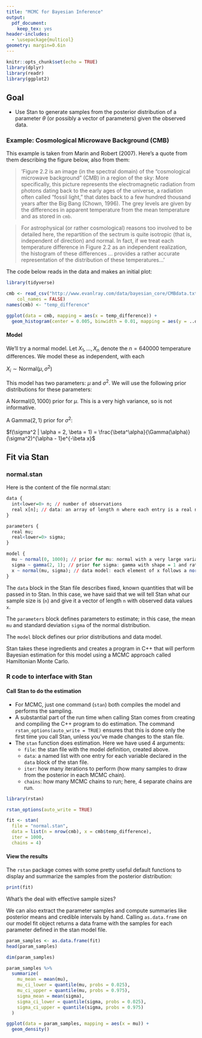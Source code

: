 ```yaml
---
title: "MCMC for Bayesian Inference"
output:
  pdf_document:
    keep_tex: yes
header-includes:
  - \usepackage{multicol}
geometry: margin=0.6in
---
```


```r
knitr::opts_chunk$set(echo = TRUE)
library(dplyr)
library(readr)
library(ggplot2)
```

\def\simiid{\stackrel{{\mbox{\text{\tiny i.i.d.}}}}{\sim}}

## Goal

 * Use Stan to generate samples from the posterior distribution of a parameter $\theta$ (or possibly a vector of parameters) given the observed data.

### Example: Cosmological Microwave Background (CMB)

This example is taken from Marin and Robert (2007).  Here's a quote from them describing the figure below, also from them:

> 'Figure 2.2 is an image (in the spectral domain) of the "cosmological microwave background" (CMB) in a region of the sky: More specifically, this picture represents the electromagnetic radiation from photons dating back to the early ages of the universe, a radiation often called "fossil light," that dates back to a few hundred thousand years after the Big Bang (Chown, 1996). The grey levels are given by the differences in apparent temperature from the mean temperature and as stored in `cmb`.

> For astrophysical (or rather cosmological) reasons too involved to be detailed here, the repartition of the sectrum is quite isotropic (that is, independent of direction) and normal.  In fact, if we treat each temperature difference in Figure 2.2 as an independent realization, the histogram of these differences ... provides a rather accurate representation of the distribution of these temperatures...'

\includegraphics[height = 4in]{CMBdata_bayesian_core.png}

The code below reads in the data and makes an initial plot:

```r
library(tidyverse)

cmb <- read_csv("http://www.evanlray.com/data/bayesian_core/CMBdata.txt",
    col_names = FALSE)
names(cmb) <- "temp_difference"

ggplot(data = cmb, mapping = aes(x = temp_difference)) +
  geom_histogram(center = 0.005, binwidth = 0.01, mapping = aes(y = ..density..))
```


#### Model

We'll try a normal model.  Let $X_1, \ldots, X_n$ denote the $n = 640000$ temperature differences.  We model these as independent, with each

$X_i \sim \text{Normal}(\mu, \sigma^2)$

This model has two parameters: $\mu$ and $\sigma^2$.  We will use the following prior distributions for these parameters:

A Normal$(0, 1000)$ prior for $\mu$.  This is a very high variance, so is not informative.

A Gamma$(2, 1)$ prior for $\sigma^2$:

$f(\sigma^2 | \alpha = 2, \beta = 1) = \frac{\beta^\alpha}{\Gamma(\alpha)}(\sigma^2)^{\alpha - 1}e^{-\beta x}$

## Fit via Stan

### normal.stan

Here is the content of the file normal.stan:

```r
data {
  int<lower=0> n; // number of observations
  real x[n]; // data: an array of length n where each entry is a real number
}

parameters {
  real mu;
  real<lower=0> sigma;
}

model {
  mu ~ normal(0, 1000); // prior for mu: normal with a very large variance; non-informative
  sigma ~ gamma(2, 1); // prior for sigma: gamma with shape = 1 and rate = 0.01; non-informative
  x ~ normal(mu, sigma); // data model: each element of x follows a normal(mu, sigma) distribution
}
```

The `data` block in the Stan file describes fixed, known quantities that will be passed in to Stan.  In this case, we have said that we will tell Stan what our sample size is (`n`) and give it a vector of length `n` with observed data values `x`.

The `parameters` block defines parameters to estimate; in this case, the mean `mu` and standard deviation `sigma` of the normal distribution.

The `model` block defines our prior distributions and data model.

Stan takes these ingredients and creates a program in C++ that will perform Bayesian estimation for this model using a MCMC approach called Hamiltonian Monte Carlo.

### R code to interface with Stan

#### Call Stan to do the estimation

 * For MCMC, just one command (`stan`) both compiles the model and performs the sampling.
 * A substantial part of the run time when calling Stan comes from creating and compiling the C++ program to do estimation.  The command `rstan_options(auto_write = TRUE)` ensures that this is done only the first time you call Stan, unless you've made changes to the stan file.
 * The `stan` function does estimation.  Here we have used 4 arguments:
    * `file`: the stan file with the model definition, created above.
    * `data`: a named list with one entry for each variable declared in the `data` block of the stan file.
    * `iter`: how many iterations to perform (how many samples to draw from the posterior in each MCMC chain).
    * `chains`: how many MCMC chains to run; here, 4 separate chains are run.

```r
library(rstan)
```

```r
rstan_options(auto_write = TRUE)

fit <- stan(
  file = "normal.stan",
  data = list(n = nrow(cmb), x = cmb$temp_difference),
  iter = 1000,
  chains = 4)
```

#### View the results

The `rstan` package comes with some pretty useful default functions to display and summarize the samples from the posterior distribution:

```r
print(fit)
```

What's the deal with effective sample sizes?

\vspace{4cm}

We can also extract the parameter samples and compute summaries like posterior means and credible intervals by hand.  Calling `as.data.frame` on our model fit object returns a data frame with the samples for each parameter defined in the stan model file.

```r
param_samples <- as.data.frame(fit)
head(param_samples)
```

```r
dim(param_samples)

param_samples %>%
  summarize(
    mu_mean = mean(mu),
    mu_ci_lower = quantile(mu, probs = 0.025),
    mu_ci_upper = quantile(mu, probs = 0.975),
    sigma_mean = mean(sigma),
    sigma_ci_lower = quantile(sigma, probs = 0.025),
    sigma_ci_upper = quantile(sigma, probs = 0.975)
  )
```

```r
ggplot(data = param_samples, mapping = aes(x = mu)) +
  geom_density()
```

